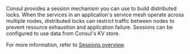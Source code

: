 Consul provides a session mechanism you can use to build distributed locks. When the services in an application's service mesh operate across multiple nodes, distributed locks can restrict traffic between nodes to prevent resource exhaustion and application failure. Sessions can be configured to use data from Consul's KV store.

For more information, refer to [Sessions overview](//consul/docs/automate/session).